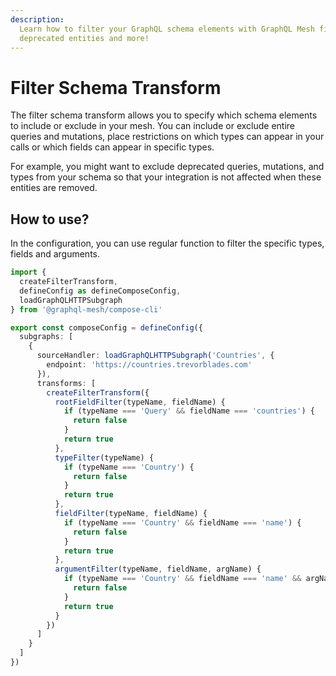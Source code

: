 ```yaml
---
description:
  Learn how to filter your GraphQL schema elements with GraphQL Mesh filterSchema transform. Exclude
  deprecated entities and more!
---
```


# Filter Schema Transform

The filter schema transform allows you to specify which schema elements to include or exclude in
your mesh. You can include or exclude entire queries and mutations, place restrictions on which
types can appear in your calls or which fields can appear in specific types.

For example, you might want to exclude deprecated queries, mutations, and types from your schema so
that your integration is not affected when these entities are removed.

## How to use?

In the configuration, you can use regular function to filter the specific types, fields and
arguments.

```ts filename="mesh.config.ts" {13-17}
import {
  createFilterTransform,
  defineConfig as defineComposeConfig,
  loadGraphQLHTTPSubgraph
} from '@graphql-mesh/compose-cli'

export const composeConfig = defineConfig({
  subgraphs: [
    {
      sourceHandler: loadGraphQLHTTPSubgraph('Countries', {
        endpoint: 'https://countries.trevorblades.com'
      }),
      transforms: [
        createFilterTransform({
          rootFieldFilter(typeName, fieldName) {
            if (typeName === 'Query' && fieldName === 'countries') {
              return false
            }
            return true
          },
          typeFilter(typeName) {
            if (typeName === 'Country') {
              return false
            }
            return true
          },
          fieldFilter(typeName, fieldName) {
            if (typeName === 'Country' && fieldName === 'name') {
              return false
            }
            return true
          },
          argumentFilter(typeName, fieldName, argName) {
            if (typeName === 'Country' && fieldName === 'name' && argName === 'lang') {
              return false
            }
            return true
          }
        })
      ]
    }
  ]
})
```
